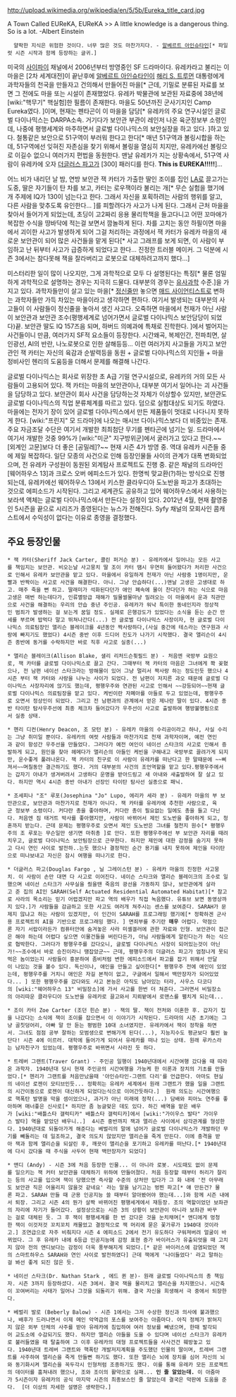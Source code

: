 http://upload.wikimedia.org/wikipedia/en/5/5b/Eureka_title_card.jpg

A Town Called EUReKA, EUReKA
>> A little knowledge is a dangerous thing. So is a lot. -Albert Einstein
   얄팍한 지식은 위험한 것이다. 너무 많은 것도 마찬가지다. - [[알베르트 아인슈타인]][* 파일럿 시즌 시작과 함께 등장하는 글귀.]
미국의 [[사이파이]] 채널에서 2006년부터 방영중인 SF 드라마이다. 유레카라고 불리는 이 마을은 [2차 세계대전]이 끝난후에 [[알베르트 아인슈타인]]이 [[해리 S. 트루먼]] 대통령에게 과학자들의 천국을 만들자고 건의해서 만들어진 마을[* 근데, 기밀로 분류된 자료를 보면 그 전에도 마을 또는 시설이 존재했었다. 유레카 박물관에 보관된 자료중에 38년에 [wiki:"핵무기" 핵실험]한 필름이 존재한다. 마을도 50년까진 군사기지인 Camp Eureka였다. ]이며, 현재는 펜타곤이 이 마을을 담당[* 유레카의 주요 연구시설인 글로벌 다이나믹스는 DARPA소속. 거기다가 보안관 부관이 레인저 나온 육군정보부 소령인데, 나중에 평행세계와 마주하면서 글로벌 다이나믹스의 보안실장을 하고 있다. ]하고 있다. 철통같은 보안으로 51구역이 부러워 한다고 한다[* 매년 51구역과 볼링시합을 하는데, 51구역에선 잊혀진 자존심을 찾기 위해서 볼링을 열심히 치지만, 유레카에선 볼링으로 이길수 없으니 여러가지 편법을 동원한다. 맨날 유레카가 지는 상황속에서, 51구역 사람이 유레카에 오자 [[더글러스 파고]]가 [300] 패러디를 한다. '''This is EUREKA!!!!!''']...

어느 비가 내리던 날 밤, 연방 보안관 잭 카터가 가출한 딸인 조이를 집인 [[LA]]로 끌고가는 도중, 딸은 자기들이 탄 차를 보고, 카터는 로우잭이라 불리는 개[* 무슨 실험을 했기에 개 주제에 IQ가 130이 넘는다고 한다. 그래서 자신을 포획하려는 사람의 행위를 알고, 다른 사람을 맞추도록 유인한다... ]를 피할려다가 사고가 나게 된다. 그래서 근처 마을을 찾아서 들어가게 되었는데, 초딩이 고2짜리 응용 물리학책을 들고다니고 어떤 꼬마애가 복잡한 수식을 땅바닥에 적는걸 보면서 깜놀하게 된다. 차를 고치는 동안 하필이면 마을에서 괴이한 사고가 발생하게 되어 그걸 처리하는 과정에서 잭 카터가 유레카 마을의 새로운 보안관이 되어 많은 사건들을 맡게 된다[* 사고 그래프를 보게 되면, 이 사람이 부임하고 난 뒤부터 사고가 급증하게 되었다고 한다... 진정한 트러블 메이커. 그 덕분에 시즌 3에서는 참다못해 잭을 잘라버리고 로봇으로 대체하려고까지 했다...]

미스터리한 일이 많이 나오지만, 그게 과학적으로 모두 다 설명된다는 특징[* 물론 엄밀하게 과학적으로 설명하는 경우는 지극히 드물다. 대부분의 경우는 [[유사과학]] 수준.]을 가지고 있다. 과학자들만이 살고 있는 마을[* [[정신줄]]만 놓으면 [[매드 사이언티스트]]로 변하는 과학자들만 가득 차있는 마을이라고 생각하면 편하다. 여기서 발생되는 대부분의 사고들이 이 사람들이 정신줄을 놓아서 생긴 사고다. 오죽하면 마을에서 천재가 아닌 사람이 보안관과 보안관 조수(평행세계로 넘어가면서 글로벌 다이나믹스 보안담당이 되었다)끝. 보안관 딸도 IQ 157즈음 되며, 하버드 의예과에 특채로 진학한다. ]에서 벌어지는 사건들이니 만큼, 여러가지 SF적 요소들이 등장한다. 시간왜곡, 복제인간, 전파최면, 살인광선, AI의 반란, 나노로봇으로 인한 살해등등... 이런 여러가지 사고들을 가지고 보안관인 잭 카터는 자신의 육감과 순발력등을 동원 + 글로벌 다이나믹스의 지인들 + 마을 정비사인 헨리의 도움등을 더해서 문제를 해결해 나간다.

글로벌 다이나믹스는 회사로 위장한 초 A급 기밀 연구시설으로, 유레카의 거의 모든 사람들이 고용되어 있다. 잭 카터는 마을의 보안관이나, 대부분 여기서 일어나는 괴 사건들을 담당하고 있다. 보안관이 회사 사건을 담당하는것 자체가 이상할수 있지만, 보안관도 글로벌 다이나믹스의 직업 분류체계를 따르고 있다. 덤으로 실험대상도 되기도 하였다. 마을에는 전자기 장이 있어 글로벌 다이나믹스에서 만든 제품들이 멋대로 나다니지 못하게 한다. [wiki:"프린지" 모 드라마]에 나오는 매시브 다이나믹스보다 더 비중있는 존재. 주요 자금조달 수단은 여기서 개발한 최최첨단 무기를 펜타곤에 넘기는 일. 드라마에서 여기서 개발한 것중 99%가 [wiki:"미군" 지구방위군]에서 굴러가고 있다고 한다.~~[외계인 고문]보다 더 좋은 [공밀레]?~~
현재 시즌 4가 방영 중. 역대 유레카 시즌들 중에 제일 복잡하다. 일단 모종의 사건으로 인해 등장인물들 사이의 관계가 대폭 변화되었으며, 전 유레카 구성원이 동원된 외계탐사 프로젝트도 진행 중.
같은 채널의 드라마인 [웨어하우스 13]과 크로스 오버 에피소드가 있다. 한명씩 맞교환(?)하는 방식으로 진행되는데, 유레카에선 웨어하우스 13에서 키스한 클라우디아 도노반을 파고가 초대하는 것으로 에피소드가 시작된다. 그리고 세계관도 공유하고 있어 웨어하우스에서 사용하는 보라색 액체는 글로벌 다이나믹스에서 만든다는 설정이 있다.
2012년 4월, 현재 촬영중인 5시즌을 끝으로 시리즈가 종영된다는 뉴스가 전해진다. Syfy 채널의 모회사인 콤캐스트에서 수익성이 없다는 이유로 종영을 결정했다.

== 주요 등장인물 ==
 * 잭 카터(Sheriff Jack Carter, 콜린 퍼거슨 분) - 유레카에서 일어나는 모든 사고를 책임지는 보안관. 비오는날 사고뭉치 딸 조이 카터 땜시 우연히 들어왔다가 처리한 사건으로 인해서 유레카 보안관을 맡고 있다. 마을에서 유일하게 천재가 아닌 사람중 1명이지만, 운빨과 반짝이는 사고로 사건을 해결한다. 아니. 그냥 안습하다(...)맨날 고생은 고생대로 하고. 매주 죽을 뻔 하고. 딸래미가 석화된다던가 애인 폐속에 물이 찬다던가 하는 식으로 마음고생은 매번 하는데다가, 인류멸망급 재해가 밀물썰물마냥 밀려오는 이 마을에서 운과 직관만으로 사건을 해결하는 우리의 안습 중년 주인공. 유레카가 워낙 특이한 동네인지라 정상적인 범죄가 발생하는 걸 보는게 꿈일 정도. 실제로 은행강도가 있었다는 소식을 듣는 순간 만세를 부르며 밥먹다 말고 뛰쳐나간다(...) 전 글로벌 다이나믹스 사장이자, 현 글로벌 다이나믹스 의료팀장인 앨리슨 블레이크를 4년동안 짝사랑하다,(사실 중간에 테스라는 연구원과 사랑에 빠지기도 했었다) 4시즌 중반 이후 드디어 진도가 나가기 시작했다. 결국 앨리슨이 4시즌 종반에 동거를 수락하지만 바로 직후 사고로 실종(...)

 * 앨리슨 블레이크(Allison Blake, 샐리 리처드슨휫필드 분) - 처음엔 국방부 요원으로, 잭 카터를 글로벌 다이나믹스로 끌고 간다. 그때부터 잭 카터의 마음은 그녀에게 쫙 꽂혔으나, 전 남편 네이선 스타크라는 방해물이 있어 그냥 멀리서 짝사랑 하는 정도인듯 했으나 4시즌 부터 잭 카터와 사랑을 나누는 사이가 되었다. 전 남편이 저지른 과오 때문에 글로벌 다이나믹스 사장자리에 앉기도 했는데, 평행우주와 연관된 사고로 인해서 ~~강등되어~~현재 글로벌 다이나믹스 의료팀장을 맡고 있다. 케빈이란 자폐아를 아들로 두고 있었는데, 평행우주로 오면서 정상인이 되었다. 그리고 전 남편과의 관계에서 얻은 제나란 딸이 있다. 4시즌 종반 타이탄 탐사우주선에 최종 체크차 들어갔다가 우주선이 사고로 출발하여 행방불명됨으로서 실종 상태.

 * 헨리 디컨(Henry Deacon, 조 모턴 분) - 유레카 마을의 수리공이라고 하나, 사실 수리는 그냥 취미일 뿐이다. 유레카의 여럿 사람들과 마찬가지로 천재 과학자이며, 예전 연인과 같이 항성간 우주선을 만들었다. 그러다가 예전 여인이 네이선 스타크의 사고로 인해서 증발하게 되고, 원인을 찾아 헤메다가 앨리슨의 아들인 케빈을 구해내고 국방부로 끌려가게 되지만, 운수좋게 풀려나온다. 잭 카터의 친구로 이 사람이 유레카를 떠난다고 한 말때문에 ~~삐져서~~며칠동안 결근하기도 했다. 거의 대부분의 사건의 조언역할을 맡고 있다.평행우주에서는 갑자기 아내가 생겨버려서 고생하다 운명을 받아드링고 새 아내와 새출발하여 잘 살고 있다. 하지만 역시 4시즌 종반 아내가 선장인 타이탄 탐사선 실종으로 패닉.

 * 조세피나 "조" 루포(Josephina "Jo" Lupo, 에리카 세라 분) - 유레카 마을의 부 보안관으로, 보안관과 마찬가지로 천재가 아니다. 잭 카터를 유레카에 추천한 사람으로, 육군 정보부 소령이다. 커다란 총을 좋아하며, 커다란 총이 필요없는 일에도 총을 들고 다닌다. 처음엔 짐 태거트 박사를 좋아했지만, 사람이 바뀌어서 제인 도노반을 좋아하게 되고, 청혼까지 받는다. 근데 문제는 평행우주로 오면서 제인 도노반은 그녀를 철천지 원수[* 평행우주의 조 루포는 무슨일만 생기면 마취총 ]로 안다. 또한 평행우주에선 부 보안관 자리를 때려치우고, 글로벌 다이나믹스 보안팀장으로 근무한다. 하지만 제인에 대한 감정을 숨기지 못하고 다시 연인 사이로 발전하..는듯 했으나 결정적인 순간 용기를 내지 못하여 제인을 타이탄으로 떠나보내고 자신은 잠시 여행을 떠나기로 한다.

 * 더글러스 파고(Douglas Fargo , 닐 그레이스턴 분) - 유레카 마을의 진정한 사고뭉치. 이 사람이 손만 대면 다 사고로 이어진다. 네이슨 스타크와 앨리슨 블레이크의 조수로 일했으며 네이선 스타크가 사무실을 줬을땐 죽음의 광선을 가동하지 않나, 보안관에게 살라고 준 집의 AI인 SARAH(Self Actuated Residential Automated Habitat)[* 참고로 사라의 목소리는 믿기 어렵겠지만 파고 역의 배우가 직접 녹음했다. 유튜브 보면 동영상까지 있다.]가 사람들을 감금하고 또한 사고도 여러개 쳐주시는 센스를 보여준다. SARAH가 문제지 않냐고 하는 사람이 있겠지만, 이 인간이 SARAH를 프로그래밍 했기에[* 정확하겐 군사용 프로젝트의 AI을 기반으로 프로그래밍 했다. ] 면죄부를 주기란 '''매우''' 어렵다. 약점으론 자기 서랍이라든가 컴퓨터안에 숨겨놓은 사라 미셸겔러에 관한 자료와 인형. 보안관이 접근은 해야 하는데 어렵다 싶으면 이물건들을 버린다든가, 아님 사람들에게 알린다는가 하는 식으로 협박한다. 그러다가 평행우주를 갔다오니, 글로벌 다이나믹스 사장이 되어있는것이 아닌가!~~조수에서 바로 승진이라니 땡잡았군~~ 근데, 평행우주의 더글러스 파고가 엄청나게 못되먹은 놈이었는지 사람들이 흥분하여 좀비처럼 변한 에피소드에서 파고를 잡기 위해서 안달이 나있는 것을 볼수 있다. 독신이나, 애인을 만들고 싶어한다[* 평행우주 전에 애인이 있었는데, 평행우주를 거치니 애인은 자길 본적이 없고, 구글에서 일해서 백만장자가 되어있었다... ] 또한 평행우주를 갔다와도 사고 본능은 아직도 남아있는 터라, 사우스 다코다의 [wiki:"웨어하우스 13" 비밀장소]에 가서 사고를 한번 더 쳐준다. 그러면서 비밀장소의 아리따운 클라우디아 도노반을 유레카로 끌고와서 지뢰밭에서 로맨스를 펼치게 되는데...

 * 조이 카터 Zoe Carter (조던 힌슨 분) - 잭의 딸. 잭이 전처와 이혼한 후. 갑자기 집을 나갔다는 소식에 잭이 조이를 잡으면서 이 이야기가 시작된다. 드라마의 시즌 초기에는 그냥 골칫덩어리, 아빠 말 안 듣는 평범한 10대 소녀였지만. 유레카에서 잭이 정착을 하면서. 그녀도 점점 공부 잘하는 모범생으로 변해가게 된다(...), 지능지수도 평균보다 훨씬 높단다! 시즌 4에 이르러. 대학에 들어가게 되어서 유레카를 떠나 있는 상태. 원래 루카스라는 남자친구가 있었는데. 평행우주로 바뀌면서 사라진 듯 하다. 

 * 트레버 그랜트(Traver Grant) - 주인공 일행이 1940년대에서 시간여행 갔다올 때 따라온 과학자. 1940년대 당시 현재 주인공의 시간여행을 가능케 한 이론과 장치의 기초를 만들었다.[* 헨리가 그랜트를 처음만났을때 '아인슈타인-그랜트 다리'를 언급한다. 아마도 현실의 네이선 로젠이 모티브인듯... 정확히는 유레카 세계에서 원래 그랜트가 했을 일을 그랜트의 시간이동으로 로젠이 대신하게 되었다는식으로 이어간듯하다.]  원래 의도는 시간여행으로 핵폭탄 발명을 막을 셈이었으나, 과거가 아닌 미래에 정착(...) 담배와 피아노 연주를 좋아하며 매너좋은 신사로[* 하지만 좀 능글맞은 데도 있다. 하긴 배역을 맡은 배우가 [wiki:"배틀스타 갤럭티카" 배틀스타 갤럭티카]에서 [wiki:"가이우스 발타" 가이우스 발타] 역을 맡았던 배우니..]  4시즌 중반까지 잭과 앨리슨 사이에서 삼각관계를 형성한다. 1940년대로 되돌아가게 해준다는 베벌리의 말에 넘어가 글로벌 다이나믹스가 개발하던 무기를 빼돌리는 데 일조하고, 결국 의도치 않았지만 앨리슨을 죽게 만든다. 이에 충격을 받아 잭과 함께 앨리슨을 되살린 후, 깨끗이 앨리슨을 포기하고 유레카를 떠난다.[* 1940년대에 다시 갔다올 때 주식을 사두어 현재 백만장자가 되었다]

 * 앤디 (Andy) - 시즌 3에 처음 등장한 인물... 이 아니라 로봇. 시도때도 없이 문제를 일으키는 잭 커터 보안관을 대체하기 위하여 만들어졌다. 처음 등장할 때부터 허리가 잘리는 등의 사고를 입으며 잭이 당했으면 즉사할 수준의 상처만 입다가 그 화 내에 '전 아무래도 보안관 직은 어울리지 않을것 같네요' 라는 말을 남기고는 벙찐 파고[* 얘 만든건? 물론 파고. SARAH 만들 때 군용 인공지능 쓸 때부터 알아봤어야 했는데...]와 함께 시즌 내에서 퇴장. 그리고 시즌 4의 뭔가 살짝 바뀌어진 평행세게에서 재등장. 조의 역할이었던 보좌관의 자리에 자기가 들어갔다. 설정상으로는 시즌 3의 상황이 보안관이 아니라 보좌관 바꾸는 걸로 대체된 듯. 그 후 잭이 평행세계를 한 번 갔다온 것을 눈치채며[* 앤디에게 멍청한 잭이 이것저것 꼬치꼬치 캐물었고 결정적으로 잭 머리에 묻은 꽃가루가 1940대 것이라고.] 조연급으로 자주 비춰지다 시즌 4 에피소드 2에서 전기 유도하다 구워져버려 얼굴이 바뀌었다. 그 후 유레카 내에 6등급 인공지능에 감정 표현 증가 바이러스가 유출되엇을 때 고치지 않아 전의 앤디보다는 감정이 더욱 풍부해지게 되었다.[* 같은 바이러스에 감염되었던 잭의 스마트하우스 SARAH와 연인 사이로 발전하였다] 근데 잭에게 '나이들었다' 라고 말하는걸 봐선 좋게 되진 않은 듯.

 * 네이선 스타크(Dr. Nathan Stark , 에드 퀸 분)- 원래 글로벌 다이나믹스의 총 책임자. 시즌 3까지 등장하셨다. 시즌 3에서. 결국 잭을 물리치고 앨리슨을 차지했으나. 시간축이 꼬여버리는 사태가 일어나 그것을 되돌리기 위해. 결국 자신을 희생해서 극 중에서 퇴장한다.

 * 베벌리 발로 (Beberly Balow) - 시즌 1에서는 그저 수상한 정신과 의사에 불과했으나, 배후가 드러나면서 이제 메인 악역급의 포스를 보여주는 아줌마다. 아직 정체가 밝혀지지 않은 외부 단체의 사주를 받아 유레카에 침입하여 여러 정보를 빼냈으며, 한때 발각되어 교도소에 수감되기도 했다. 하지만 앨리슨 아들을 도울 수 있다며 네이선 스타크가 유레카로 불러들였을 때 탈출하여 그 이후 유레카의 대형 프로젝트들을 사사건건 훼방놓고 있다. 1940년대 트레버 그랜트와 핵폭탄 개발저지계획을 주도했던 인물의 딸이며, 트레버 그랜트를 사주하여 앨리슨을 죽게 만들뻔 하기도 했다. 또한 앨리슨 뇌에 장치를 심어 자신의 뇌와 동기화시켜 앨리슨을 꼭두각시 인형처럼 조종하기도 했다. 이를 통해 유레카 모든 프로젝트의 데이터를 훔쳐내려 했으나, 조와 조이의 활약으로 실패... '''인 줄 알았는데.''' 이 아줌마가 5시즌이자 유레카의 공식 마지막 시즌의 최종보스인 줄 알았는데 결국은 막판에 도움을 준다.  [더 이상의 자세한 설명은 생략한다.] 
